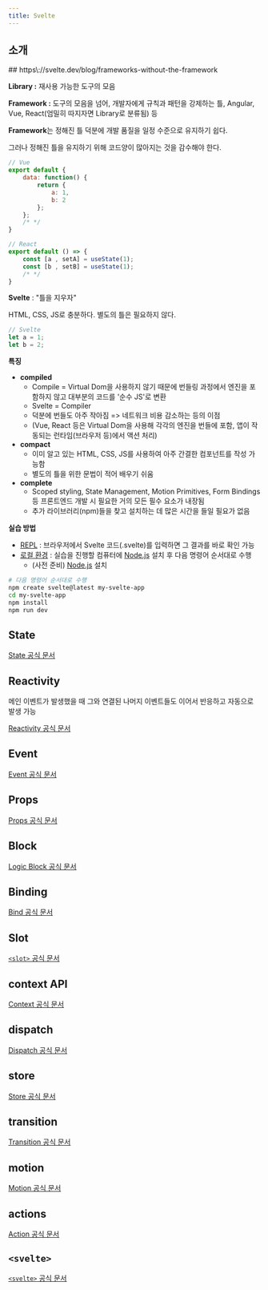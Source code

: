 ```yaml
---
title: Svelte
---
```


## 소개

<Admonition type="info" title="frameworks-without-the-framework">
  ## https\://svelte.dev/blog/frameworks-without-the-framework
</Admonition>

**Library :** 재사용 가능한 도구의 모음

**Framework :** 도구의 모음을 넘어, 개발자에게 규칙과 패턴을 강제하는 틀, Angular, Vue, React(엄밀히 따지자면 Library로 분류됨) 등

**Framework**는 정해진 틀 덕분에 개발 품질을 일정 수준으로 유지하기 쉽다.

그러나 정해진 틀을 유지하기 위해 코드양이 많아지는 것을 감수해야 한다.

```js
// Vue
export default {
    data: function() {
        return {
            a: 1,
            b: 2
        };
    };
    /* */
}

// React
export default () => {
    const [a , setA] = useState(1); 
    const [b , setB] = useState(1);
    /* */
}
```

**Svelte** : "틀을 지우자"

HTML, CSS, JS로 충분하다. 별도의 틀은 필요하지 않다.

```js
// Svelte
let a = 1;
let b = 2;
```

**특징**

* **compiled**
  * Compile = Virtual Dom을 사용하지 않기 때문에 번들링 과정에서 엔진을 포함하지 않고 대부분의 코드를 '순수 JS'로 변환
  * Svelte = Compiler
  * 덕분에 번들도 아주 작아짐 => 네트워크 비용 감소하는 등의 이점
  * (Vue, React 등은 Virtual Dom을 사용해 각각의 엔진을 번들에 포함, 앱이 작동되는 런타임(브라우저 등)에서 액션 처리)
* **compact**
  * 이미 알고 있는 HTML, CSS, JS를 사용하여 아주 간결한 컴포넌트를 작성 가능함
  * 별도의 틀을 위한 문법이 적어 배우기 쉬움
* **complete**
  * Scoped styling, State Management, Motion Primitives, Form Bindings 등 프론트엔드 개발 시 필요한 거의 모든 필수 요소가 내장됨
  * 추가 라이브러리(npm)들을 찾고 설치하는 데 많은 시간을 들일 필요가 없음

**실습 방법**

* [REPL](https://svelte.dev/repl/hello-world?version=4.2.1) : 브라우저에서 Svelte 코드(.svelte)를 입력하면 그 결과를 바로 확인 가능
* [로컬 환경](https://kit.svelte.dev/docs/creating-a-project) : 실습을 진행할 컴퓨터에 [Node.js](https://nodejs.org/ko) 설치 후 다음 명령어 순서대로 수행
  * (사전 준비) [Node.js](https://nodejs.org/ko) 설치

```bash
# 다음 명령어 순서대로 수행
npm create svelte@latest my-svelte-app
cd my-svelte-app
npm install
npm run dev
```

## State

[State 공식 문서](https://freeseamew.gitbook.io/svelte/3./state)

## Reactivity

메인 이벤트가 발생했을 때 그와 연결된 나머지 이벤트들도 이어서 반응하고 자동으로 발생 가능

[Reactivity 공식 문서](https://svelte.dev/docs/svelte-components#script-2-assignments-are-reactive)

## Event

[Event 공식 문서](https://svelte.dev/docs/element-directives#on-eventname)

## Props

[Props 공식 문서](https://svelte.dev/docs/basic-markup#attributes-and-props)

## Block

[Logic Block 공식 문서](https://svelte.dev/docs/logic-blocks)

## Binding

[Bind 공식 문서](https://svelte.dev/docs/element-directives#bind-property)

## Slot

[`<slot>` 공식 문서](https://svelte.dev/docs/special-elements#slot)

## context API

[Context 공식 문서](https://svelte.dev/docs/svelte#setcontext)

## dispatch

[Dispatch 공식 문서](https://svelte.dev/docs/svelte#createeventdispatcher)

## store

[Store 공식 문서](https://svelte.dev/docs/svelte-store)

## transition

[Transition 공식 문서](https://svelte.dev/docs/svelte-motion)

## motion

[Motion 공식 문서](https://svelte.dev/docs/svelte-motion)

## actions

[Action 공식 문서](https://svelte.dev/docs/svelte-action)

## `<svelte>`

[`<svelte>` 공식 문서](https://svelte.dev/docs/special-elements#svelte-self)
